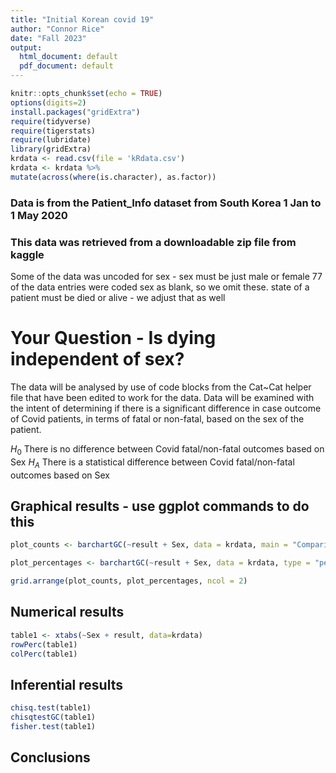 ```yaml
---
title: "Initial Korean covid 19"
author: "Connor Rice"
date: "Fall 2023"
output:
  html_document: default
  pdf_document: default
---
```


```r
knitr::opts_chunk$set(echo = TRUE)
options(digits=2)
install.packages("gridExtra")
require(tidyverse)
require(tigerstats)
require(lubridate)
library(gridExtra)
krdata <- read.csv(file = 'kRdata.csv')
krdata <- krdata %>%
mutate(across(where(is.character), as.factor))
```
### Data is from the Patient_Info dataset from South Korea 1 Jan to 1 May 2020
### This data was retrieved from a downloadable zip file from kaggle

Some of the data was uncoded for sex - sex must be just male or female
77 of the data entries were coded sex  as blank, so we omit these.
state of a patient must be died or alive - we adjust that as well   
  
# Your Question - Is dying independent of sex?

The data will be analysed by use of code blocks from the Cat~Cat helper file that have been edited to work for the data. Data will be examined with the intent of determining if there is a significant difference in case outcome of Covid patients, in terms of fatal or non-fatal, based on the sex of the patient.

$H_0$ There is no difference between Covid fatal/non-fatal outcomes based on Sex
$H_A$ There is a statistical difference between Covid fatal/non-fatal outcomes based on Sex  

## Graphical results - use ggplot commands to do this  

```r
plot_counts <- barchartGC(~result + Sex, data = krdata, main = "Comparison of Sex and Outcome(#)", xlab = "Outcome", ylab = "Number")

plot_percentages <- barchartGC(~result + Sex, data = krdata, type = "percent", main = "Comparison of Sex and Outcome(%)",xlab = "Outcome", ylab = "Percentage")

grid.arrange(plot_counts, plot_percentages, ncol = 2)
```
  
## Numerical results

```r
table1 <- xtabs(~Sex + result, data=krdata)
rowPerc(table1)
colPerc(table1)
```

## Inferential results 

```r
chisq.test(table1)
chisqtestGC(table1)
fisher.test(table1)
```

## Conclusions

